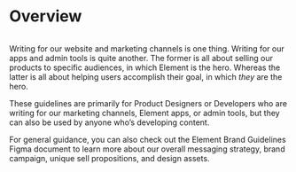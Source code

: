 
<Meta title="Content/: Overview" />

# Overview

<img src="/img/hero_overview.jpg" alt="" />

Writing for our website and marketing channels is one thing. Writing for our apps and admin tools is quite another. The former is all about selling our products to specific audiences, in which Element is the hero. Whereas the latter is all about helping users accomplish their goal, in which _they_ are the hero.

These guidelines are primarily for Product Designers or Developers who are writing for our marketing channels, Element apps, or admin tools, but they can also be used by anyone who’s developing content.

For general guidance, you can also check out the Element Brand Guidelines Figma document to learn more about our overall messaging strategy, brand campaign, unique sell propositions, and design assets.
